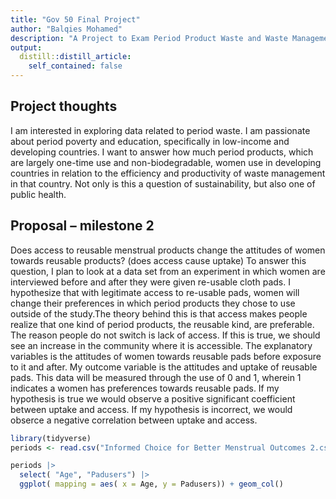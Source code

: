 ```yaml
---
title: "Gov 50 Final Project"
author: "Balqies Mohamed"
description: "A Project to Exam Period Product Waste and Waste Management in Developing and Low-income Countries" 
output:
  distill::distill_article:
    self_contained: false
---
```




## Project thoughts

I am interested in exploring data related to period waste. I am passionate about period poverty and education, specifically in low-income and developing countries. I want to answer how much period products, which are largely one-time use and non-biodegradable, women use in developing countries in relation to the efficiency and productivity of waste management in that country. Not only is this a question of sustainability, but also one of public health. 


## Proposal -- milestone 2 


Does access to reusable menstrual products change the attitudes of women towards reusable products? (does access cause uptake) To answer this question, I plan to look at a data set from an experiment in which women are interviewed before and after they were given re-usable cloth pads. I hypothesize that with legitimate access to re-usable pads, women will change their preferences in which period products they chose to use outside of the study.The theory behind this is that access makes people realize that one kind of period products, the reusable kind, are preferable. The reason people do not switch is lack of access. If this is true, we should see an increase in the community where it is accessible. The explanatory variables is the attitudes of women towards reusable pads before exposure to it and after. My outcome variable is the attitudes and uptake of reusable pads. This data will be measured through the use of 0 and 1, wherein 1 indicates a women has preferences towards reusable pads. If my hypothesis is true we would observe a positive significant coefficient between uptake and access. If my hypothesis is incorrect, we would obserce a negative correlation between uptake and access.

```r
library(tidyverse)
periods <- read.csv("Informed Choice for Better Menstrual Outcomes 2.csv")
```


```r
periods |> 
  select( "Age", "Padusers") |>
  ggplot( mapping = aes( x = Age, y = Padusers)) + geom_col()

```
